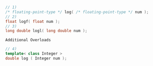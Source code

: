 ```cpp
// 1)
/* floating-point-type */ log( /* floating-point-type */ num );
// 2)
float logf( float num );
// 3)
long double logl( long double num );
```

`Additional Overloads`

```cpp
// 4)
template< class Integer >
double log ( Integer num );
```